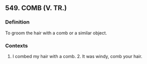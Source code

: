 ## 549. COMB (V. TR.)
### Definition
To groom the hair with a comb or a similar object.

### Contexts
1. I combed my hair with a comb. 2. It was windy, comb your hair.

